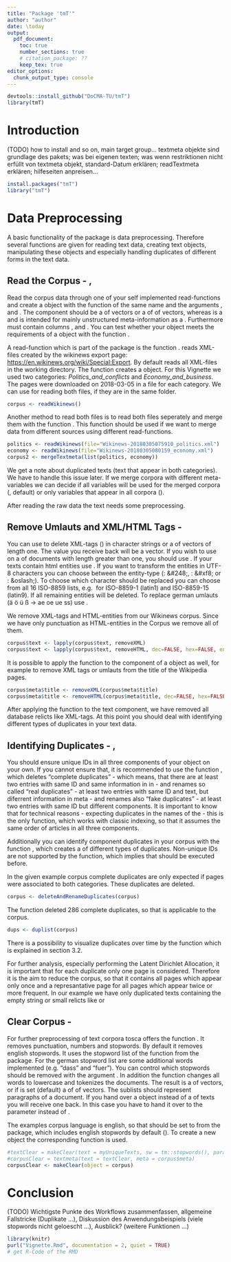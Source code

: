 ```yaml
---
title: "Package 'tmT'"
author: "author"
date: \today
output:
  pdf_document:
    toc: true
    number_sections: true
    # citation_package: ??
    keep_tex: true
editor_options: 
  chunk_output_type: console
---
```

```r
devtools::install_github("DoCMA-TU/tmT")
library(tmT)
```
\newpage
# Introduction
(TODO) how to install and so on, main target group...
textmeta objekte sind grundlage des pakets; was bei eigenen texten; was wenn restriktionen nicht erfüllt von textmeta objekt, standard-Datum erklären; readTextmeta erklären; hilfeseiten anpreisen...
```r
install.packages("tmT")
library("tmT")
```

# Data Preprocessing
A basic functionality of the package is data preprocessing. Therefore several functions are given for reading text data, creating text objects, manipulating these objects and especially handling duplicates of different forms in the text data.

## Read the Corpus - \texttt{textmeta}, \texttt{readWikinews}
Read the corpus data through one of your self implemented read-functions and create a \texttt{textmeta} object with the function of the same name and the arguments \texttt{text}, \texttt{meta} and \texttt{metamult}. The \texttt{text} component should be a \texttt{list} of \texttt{character} vectors or a \texttt{list} of \texttt{lists} of \texttt{character} vectors, whereas \texttt{meta} is a \texttt{data.frame} and \texttt{metamult} is intended for mainly unstructured meta-information as a \texttt{list}. Furthermore \texttt{meta} must contain columns \texttt{id}, \texttt{date} and \texttt{title}.
You can test whether your object meets the requirements of a \texttt{textmeta} object with the function \texttt{is.textmeta}.

A read-function which is part of the package \texttt{tmT} is the function \texttt{readWikinews}. \texttt{readWikinews} reads XML-files created by the wikinews export page: [https://en.wikinews.org/wiki/Special:Export](https://en.wikinews.org/wiki/Special:Export "Wikinews Export pages"). By default \texttt{readWikinews} reads all XML-files in the working directory. The function creates a \texttt{textmeta} object. For this Vignette we used two categories: *Politics_and_conflicts* and *Economy_and_business*. The pages were downloaded on 2018-03-05 in a file for each category. We can use \texttt{readWikinews} for reading both files, if they are in the same folder.

```r
corpus <- readWikinews()
```

Another method to read both files is to read both files seperately and merge them with the function \texttt{mergeTextmeta}. This function should be used if we want to merge data from different sources using different read-functions.

```r
politics <- readWikinews(file="Wikinews-20180305075910_politics.xml")
economy <- readWikinews(file="Wikinews-20180305080159_economy.xml")
corpus2 <- mergeTextmeta(list(politics, economy))
```

We get a note about duplicated texts (text that appear in both categories). We have to handle this issue later. If we merge corpora with different meta-variables we can decide if  all variables will be used for the merged corpora (\texttt{all = TRUE}, default) or only variables that appear in all corpora (\texttt{all = FALSE}).

After reading the raw data the text needs some preprocessing.

## Remove Umlauts and XML/HTML Tags - \texttt{removeXML removeHTML removeUmlauts}
You can use \texttt{removeXML} to delete XML-tags (\texttt{<...>}) in character strings or a \texttt{list} of \texttt{character} vectors of length one. The value you receive back will be a \texttt{character} vector. If you wish to use \texttt{removeXML} on a \texttt{list} of documents with length greater than one, you should use \texttt{lapply(object, removeXML, ...)}. 
If your texts contain html entities use \texttt{removeHTML}. If you want to transform the entities in UTF-8 characters you can choose between the entity-type (\texttt{dec=TRUE}: \&#248;, \texttt{hex=TRUE}: \&#xf8; or \texttt{entity=TRUE}: \&oslash;). To choose which character should be replaced you can choose from all 16 ISO-8859 lists, e.g. \texttt{symbolList=c(1,15)} for ISO-8859-1 (latin1) and ISO-8859-15 (latin9). If \texttt{delete=TRUE} all remaining entities will be deleted.
To replace german umlauts (ä ö ü ß -> ae oe ue ss) use \texttt{removeUmlauts}.

We remove XML-tags and HTML-entities from our Wikinews corpus. Since we have only punctuation as HTML-entities in the Corpus we remove all of them.
```r
corpus$text <- lapply(corpus$text, removeXML)
corpus$text <- lapply(corpus$text, removeHTML, dec=FALSE, hex=FALSE, entity=FALSE)
```
It is possible to apply the function to the \texttt{meta} component of a \texttt{textmeta} object as well, for example to remove XML tags or umlauts from the title of the Wikipedia pages.
```r
corpus$meta$title <- removeXML(corpus$meta$title)
corpus$meta$title <- removeHTML(corpus$meta$title, dec=FALSE, hex=FALSE, entity=FALSE)
```
After applying the function to the text component, we have removed all database relicts like XML-tags. At this point you should deal with identifying different types of duplicates in your text data.

## Identifying Duplicates - \texttt{deleteAndRenameDuplicates}, \texttt{duplist}
You should ensure unique IDs in all three components of your \texttt{textmeta} object on your own. If you cannot ensure that, it is recommended to use the function \texttt{deleteAndRenameDuplicates}, which deletes "complete duplicates" - which means, that there are at least two entries with same ID and same information in \texttt{text} \textit{and} in \texttt{meta} - and renames so called "real duplicates" - at least two entries with same ID and text, but diferrent information in meta - and renames also "fake duplicates" - at least two entries with same ID but different \texttt{text} components. \colorbox{red}{TODO:[Genauer was umbenannt wird, tabelle mit beschreibung]} It is important to know that for technical reasons - expecting duplicates in the names of the \texttt{lists} - this is the only function, which works with classic indexing, so that it assumes the same order of articles in all three components.

Additionally you can identify \texttt{text} component duplicates in your corpus with the function \texttt{duplist}, which creates a \texttt{list} of different types of duplicates. Non-unique IDs are not supported by the function, which implies that \texttt{deleteAndRenameDuplicates} should be executed before.

In the given example corpus complete duplicates are only expected if pages were associated to both categories. These duplicates are deleted. 
```r
corpus <- deleteAndRenameDuplicates(corpus)
```
The function \texttt{deleteAndRenameDuplicates} deleted 286 complete duplicates, so that \texttt{duplist} is applicable to the corpus.
```r
dups <- duplist(corpus)
```
There is a possibility to visualize duplicates over time by the function \texttt{plotScot} which is explained in section 3.2.

For further analysis, especially performing the Latent Dirichlet Allocation, it is important that for each duplicate only one page is considered. Therefore it is the aim to reduce the corpus, so that it contains all pages which appear only once and a represantative page for all pages which appear twice or more frequent. In our example we have only duplicated texts containing the empty string \texttt{""} or small relicts like \texttt{"\_\_NOTOC\_\_"} or \texttt{"* * *"}

## Clear Corpus - \texttt{makeClear}
For further preprocessing of text corpora tosca offers the function \texttt{makeClear}. It removes punctuation, numbers and stopwords. By default it removes english stopwords. It uses the stopword list of the function \texttt{stopwords} from the \texttt{tm} package. For the german stopword list are some additional words implemented (e.g. "dass" and "fuer"). You can control which stopwords should be removed with the argument \texttt{sw}. In addition the function changes all words to lowercase and tokenizes the documents. The result is a \texttt{list} of \texttt{character} vectors, or if \texttt{paragraph} is set \texttt{TRUE} (default) a \texttt{list} of \texttt{lists} of \texttt{character} vectors. The sublists should represent paragraphs of a document. If you hand over a \texttt{textmeta} object instead of a \texttt{list} of texts you will receive one back. In this case you have to hand it over to the parameter \texttt{object} instead of \texttt{text}.

The examples corpus language is english, so that \texttt{sw} should be set to \texttt{stopwords()} from the \texttt{tm} package, which includes english stopwords by default (\texttt{kind = "en"}). To create a new \texttt{textmeta} object the corresponding function is used.
```r
#textClear = makeClear(text = myUniqueTexts, sw = tm::stopwords(), paragraph = FALSE)
#corpusClear = textmeta(text = textClear, meta = corpus$meta)
corpusClear <- makeClear(object = corpus)
```

<!-- ## Generate Wordlist - \texttt{makeWordlist} -->
<!-- When you cleared your corpus with the function \texttt{makeClear} you are also able to call the function \texttt{makeWordlist}, which creates a table of occuring words in a given corpus. For complexity reasons you can handover a parameter \texttt{k} to the function (default: \texttt{100000L}). This parameter controls how many documents should be processed at once. Large \texttt{k}s lead to faster calculation but more RAM usage. -->

<!-- For calculating wordlists a tokenized corpus must be used. In the given example \texttt{corpusClear\$text} is handed over to the function accordingly. -->
<!-- ```{r} -->
<!-- wordtable = makeWordlist(corpusClear$text) -->
<!-- ``` -->
<!-- ```{r, include = FALSE} -->
<!-- load("corpusClear.RData") -->
<!-- ``` -->

<!-- # Descriptive Analysis -->
<!-- After preprocessing the text data there is a typical workflow we recommend for looking at the corpus. This workflow contains the generic functions \texttt{print} and \texttt{summary} as well as the highly adaptable and more advanced functions \texttt{plotScot} and \texttt{plotWord}. These graphical functions should be part of any initial analysis of text data. -->

<!-- ## Generic Functions - \texttt{print}, \texttt{summary} -->
<!-- Some information about the (one to) three components of the \texttt{textmeta} object is obtained by calling the generic function \texttt{print}. -->
<!-- ```{r} -->
<!-- print(corpus) -->
<!-- ``` -->
<!-- The function provides the count of pages in the corpus (3458) and there are two additional columns in \texttt{meta} to the mandatory ones \texttt{id}, \texttt{date} and \texttt{title}. The pages are dated from July 25, 2004 to June 6, 2017. -->

<!-- You will get more information, especially about counts of \texttt{NA}s and tables of some \texttt{candidates} (default: \texttt{resource} and \texttt{downloadDate}) with the generic function \texttt{summary}. In addition to \texttt{candidates} you can handover the argument \texttt{list.names} (default: \texttt{names(object)}) for specifying the components out of \texttt{text}, \texttt{meta} and \texttt{metamult} which should be analysed by the function. -->
<!-- ```{r} -->
<!-- summary(corpus) -->
<!-- ``` -->
<!-- Apparently there are no \texttt{NA}s in the corpus as expected. The additional \texttt{meta} columns are \texttt{categoryCall} and \texttt{touched}, which are provided by \texttt{readWiki} always and contain the call of \texttt{category} in \texttt{readWiki} and the date of last revision. -->

<!-- ## Visualisation of Corpus over Time - \texttt{plotScot} -->
<!-- One of the descriptive plotting functions in the package is \texttt{plotScot} (\textbf{S}ub\textbf{C}orpus\textbf{O}ver\textbf{T}ime) which creates a plot of counts or proportion of either documents or words in a (sub)corpus over time. The subcorpus is specified by \texttt{id} and it is possible to set the \texttt{unit} to which the dates should be floored (default: \texttt{"month"}). The argument \texttt{curves = c("exact", "smooth", "both")} determine which curve(s) should be plotted. If you select \texttt{type = "words"}, the object which you handover should be a cleared \texttt{textmeta} object. If \texttt{type = "docs"} (default) you can hand over untokenized \texttt{textmeta} object as well. -->

<!-- First of all the complete example corpus is plotted, as exact and smoothed curve. -->
<!-- ```{r, fig.width=5, fig.height=2.8, fig.align=2} -->
<!-- plotScot(corpusClear, curves = "both") -->
<!-- ``` -->
<!-- The black curve is the exact one and the red curve represents the smoothed values. As you can see there is a peak of assignments of pages to (sub)categories between December 2012 and January 2013. This is the result of 239 pages which were assigned on January 9, 2013 to one of the subcategories of the category "Medicine". The earliest pages of the subcorpus \texttt{bigdata} were assigned on September 9, 2013. -->
<!-- ```{r} -->
<!-- print(bigdata) -->
<!-- ``` -->
<!-- The following visualisation is one of the most important you should look at while analysing text data because it is useful to identify duplicates. -->
<!-- ```{r, fig.width=5, fig.height=2.8, fig.align=2} -->
<!-- plotScot(corpus, id = myUniques, rel = TRUE) -->
<!-- ``` -->
<!-- The proportion of the pages which IDs are in \texttt{myUnique} (relative to the whole corpus) is very useful for identifying time effects concerning duplicates. In the wikipedia corpus there are some drops for example on October 2011 with $0.79$ and on July 2015 with $0.83$. The zeros from August to November of 2004, January and March of 2005 and May of 2006 results from no articles in the whole corpus during these time periods. It is possible to get these values as \texttt{NAs} by setting \texttt{natozero = FALSE} in \texttt{plotScot}. This only has an effect if \texttt{rel = TRUE} and is offered by many other functions in the package. Usually all plot functions in the package \texttt{tmT} return the data belonging to the plot as invisible output. These plot functions offer a lot more functionality, which cannot be displayed in detail here. You can have a look at the corresponding help functions for further possibilities. -->

<!-- ## Frequency Analysis - \texttt{plotWord} -->
<!-- The other descriptive plotting function is \texttt{plotWord} which performs a frequency analysis. Most of the arguments does not differ from \texttt{plotScot}. But the options \texttt{wordlist} and \texttt{link = c("and", "or")} are added for specifying the words of the frequency analysis and their link within one vector. In detail \texttt{wordlist} could either be a \texttt{list} of \texttt{character} vectors or a single \texttt{character} vector, which will be coerced to a \texttt{list} of the vectors length. Each \texttt{list} entry represents a set of words which all (default \texttt{link = "and"}) or one of them (\texttt{link = "or"}) should appear in a article to be counted. The function uses \texttt{subcorpusWord} with \texttt{out = "count"}, which is explained later on, for counting. -->

<!-- The example corpus contains pages from Wikipedia concerning the categories (and their subcategories) "Journalism", "Medicine" and "Big data". Therefore some typical words out of these categories were taken to perform a frequency analysis. First of all the words \textit{hospital}, \textit{pill} and \textit{drug} were taken. -->
<!-- ```{r, fig.width=5, fig.height=3.5, fig.align=2, fig.show="hold"} -->
<!-- wordsMed = list("hospital", "pill", "drug", c("hospital", "pill", "drug")) -->
<!-- plotWord(corpusClear, wordlist = wordsMed, curves = "smooth", -->
<!--   ylim = c(0, 20), legend = "topleft") -->
<!-- plotWord(corpusClear, wordlist = wordsMed, link = "or", curves = "smooth", -->
<!--   ylim = c(0, 20), legend = "topleft") -->
<!-- ``` -->
<!-- In the figures above you can see the difference between the \textit{and} link and \textit{or} link. The three curves indicating the single words rises to the end of observation time and seem proprtional to the observed pages over time. The word \textit{pill} appears much less than the other two words and for this reason the curve of all three words together, which always has to lie beneath the lowest single curve if \texttt{link = "and"}, is zero on nearly every observation point. In the second figure the same single curves are shown. The fourth curve represents all three words again, but setting \texttt{link = "or"}. Off course the curve has to lie above all three single curves at every point. This is given except in one point which is caused by smoothing the curves. The curve lies above the three others in every point if you choose \texttt{curves = "exact"}. While the effect of the word \textit{pill} is marginal for the cumulated curve it is remarkable that the intersect between pages, which contain the word \textit{hospital} or \textit{drug}, is not as high as one could expect. -->

<!-- In another figure the counts of pages in which the words \textit{scale}, \textit{large} and \textit{computer} appear, are analysed. You can see that it is often useful to compare smoothed and exact curves. -->
<!-- ```{r, fig.width=5, fig.height=3, fig.align=2} -->
<!-- plotWord(corpusClear, wordlist = list(c("scale", "large", "computer")), link = "or", -->
<!--   curves = "both", both.lwd = 2, legend = "topleft") -->
<!-- ``` -->
<!-- With setting \texttt{curves = "both"}, which means that exact and smoothed curves are plotted, you can see the event on January 2013, like in the first figure of \texttt{plotScot}, in the light blue (exact) curve. This shows that the event is not limited to pages from the category "Medicine". Therefore the event could have to do with some database structuring of Wikipedia at these dates or maybe the curve which should specify words from the category "Big data" includes pages from the category "Medicine". The bigger and deeper colored curves represents the smoothed values. This ones increases for later dates. This fits to the expectation of "Big data" as a more modern category than the other ones. However there is no chance of validation due to this figure. -->

<!-- ## Write CSV Files - \texttt{showArticles}, \texttt{showMetadata} -->
<!-- There are two functions for writing csv files implemented in the \texttt{tmT} package. Both needs an any-formated \texttt{textmeta} object in \texttt{showArticles}, respectively the \texttt{meta} component of any-formated \texttt{textmeta} object in \texttt{showMetadata}, so you can even handover a \texttt{textmeta} object with tokenized documents to \texttt{showArticles}. The default of the parameter \texttt{id} in \texttt{showArticles} are all document IDs of the corpus as a \texttt{character} vector, but it is possible to handover a \texttt{character} matrix as well, so that each column will be represented in seperated csv file. In the first column of the csv file there will be the ID of each document, in the second and third the title and the date, whereas in the fourth column there will be the text itself. -->

<!-- Six IDs are sampled from the whole corpus with a given seed. These pages are saved as \texttt{corpus1lesen.csv} and are returned as invisible to \texttt{temp}. -->
<!-- ```{r} -->
<!-- set.seed(123) -->
<!-- id = sample(corpus$meta$id, 6) -->
<!-- temp = showArticles(corpus, id = id) -->
<!-- temp[, c("id", "date", "title")] -->
<!-- ``` -->
<!-- These six pages contain a "real duplicate". Looking at the column \texttt{id} you can identify them. The six titles seems to lead to pages which are from different categories. Therefore you can have a look at the meta data. -->

<!-- The default of the parameter \texttt{id} in \texttt{showMetadata} are the IDs which are in the column \texttt{meta\$id}. You can also handover a matrix of IDs like in \texttt{showArticles} and you can specify which columns of the \texttt{meta} component you want to be written in the csv by setting the argument \texttt{cols} (default: \texttt{colnames(meta)}). -->

<!-- Analogously to \texttt{showArticles} the following code example will create three files named \texttt{corpus<i>meta.csv}, where $i = 1,2,3$ stands for the $i$-th column of the matrix of IDs. -->
<!-- ```{r} -->
<!-- temp = showMetadata(corpus$meta, id = matrix(id, nrow = 2), -->
<!--   cols = c("title", "categoryCall", "touched")) -->
<!-- temp -->
<!-- ``` -->
<!-- The function shows that the sampled pages are from all three category calls "Medicine", "Journalism" and "Big data". Five out of six pages were touched in the last month before downloading. -->

<!-- # Generating Subcorpora -->
<!-- The preprocessing which was done before is mandatory. For further preparation the package offers functions for filtering the corpus by dates, wordcount or search terms to generate subcorpora. -->

<!-- ## Filter Corpus by Dates - \texttt{subcorpusDate} -->
<!-- There are two implemented ways to filter your text corpora: One of these is the function \texttt{subcorpusDate}, which filters a given \texttt{textmeta} object by a time period. The function works on any formated objects of \texttt{class} \texttt{textmeta} and extracts documents out of the \texttt{text} component, from which the date column in the \texttt{meta} component is in between \texttt{s.date} and \texttt{e.date} - including texts from both dates. The return value is the filtered \texttt{textmeta} object or a \texttt{list} which could be the \texttt{text} component of a \texttt{textmeta} object respectively, if you hand over the \texttt{text} and \texttt{meta} component not as a \texttt{textmeta} object. -->

<!-- The example corpus is filtered to pages which are first associated between 2011 and 2016. -->
<!-- ```{r} -->
<!-- corpusDate = subcorpusDate(corpusClear, s.date = "2011-01-01", e.date = "2016-12-31") -->
<!-- print(corpusClear) -->
<!-- print(corpusDate) -->
<!-- ``` -->
<!-- The filtered corpus contains 2353 pages. TODO:(differenz ...) -->

<!-- ## Filter Corpus by Wordcount - \texttt{subcorpusCount} -->
<!-- TODO:(folgt...) -->

<!-- ## Filter Corpus by Words - \texttt{subcorpusWord} -->
<!-- The use of \texttt{subcorpusWord} works analogously. It filters the \texttt{text} component of a \texttt{textmeta} object by appearances of specific words. The function uses regular expressions and is very powerful by this. It filters the given documents in the \texttt{text} component by some words handed over by \texttt{search}, which could be a simple \texttt{character} vector or a \texttt{list} of \texttt{data.frames}. In the case of a character vector handed over the entries of the vector are linked by an \textit{or}, so \textit{any} of the words must appear in one specific document for it to be returned. -->

<!-- Maybe you are not interested in the texts of the documents itself. Therefore you can set \texttt{out} to control the output: By default (\texttt{out = text}) you get the filtered documents or if you hand over the argument \texttt{object} the corresponding \texttt{textmeta} respectively back. If you choose \texttt{out = bin} you get the corresponding logical vector of indices and if you choose \texttt{out = count} you get a matrix - with the number of documents rows and the \texttt{search}-length respectively vector-length columns - which indicates in row \textit{i} and column \textit{j} how often the \textit{j}-th word of the \texttt{wordlist} appears in the according \textit{i}-th document. -->

<!-- First of all small examples are given for understanding the functionality of the function \texttt{subcorpusWord}. An examples for the \textit{or}-link is given by the next code example. -->
<!-- ```{r} -->
<!-- toyCorpus = list(text1 = "schaafdung", text2 = "anything") -->
<!-- searchterm = c("schaaf", "afd", "dung", "anything") -->
<!-- subcorpusWord(text = toyCorpus, search = searchterm, out = "bin") -->
<!-- ``` -->
<!-- The returned values are \texttt{TRUE} twice. There is at least one pattern in the \texttt{searchterm} vector which appears at least once in each of the strings \textit{schaafdung} and \textit{anything}. -->

<!-- In the case of a \texttt{list} of \texttt{data.frames} handed over each \texttt{data.frame} is linked by an \textit{or} and should contain columns \texttt{pattern}, \texttt{word} and \texttt{count}. The parameter \texttt{pattern} includs the search terms, the column \texttt{word} is a logical variable which controls whether words (\texttt{TRUE}) or patterns are searched. Alternatively \texttt{word} can be a \texttt{character} string containing the keyword \texttt{left} or \texttt{right} for left- or right-truncated search. You must set the argument \texttt{count} to an \texttt{integer}. As you can imagine this argument controls how often a word or pattern must appear in a document for it to be returned. Rows in each \texttt{data.frame} are linked by an \textit{and}. An example is given by the following code. -->
<!-- ```{r} -->
<!-- searchframe = data.frame(pattern = searchterm, word = FALSE, count = 1) -->
<!-- subcorpusWord(text = toyCorpus, search = searchframe, out = "bin") -->
<!-- ``` -->
<!-- In the case that \texttt{words} is handed over as \texttt{data.frame}, the \textit{and} link is active. The function checks whether all of the patterns appear as part of words in the two entries of \texttt{texts}. Therefore the function returns \texttt{FALSE} twice. -->

<!-- In another use case delete the word \textit{anything} from the search terms. -->
<!-- ```{r} -->
<!-- subcorpusWord(text = toyCorpus, search = searchframe[1:3,], out = "bin") -->
<!-- ``` -->
<!-- If you omit the word \textit{anything} from \texttt{words} you receive a \texttt{TRUE} for text1 (\textit{schaafdung}) - all three patterns appear in it - and a \texttt{FALSE} for text2 (\textit{anything}), because not all patterns appear in it, not even one of them. -->

<!-- An example of \texttt{out = count} to receive a count for each text and search term combination is given by the following. -->
<!-- ```{r} -->
<!-- subcorpusWord(text = list(text1 = c("i", "was", "here", "text"), -->
<!--   text2 = c("some", "text", "about", "some", "text", "and", "something", "other")), -->
<!--   search = c("some", "text"), out = "count") -->
<!-- ``` -->
<!-- In the case of \texttt{out = count} it is useful, that \texttt{search} is a simple \texttt{character} vector. -->

<!-- Another application of \texttt{subcorpusWord} is to apply the function with \texttt{word = TRUE}, so that the function searchs only for single words, not for strings containing these words. This is displayed by the following example. -->
<!-- ```{r} -->
<!-- searchterm = list(text1 = "land and and", text2 = c("and", "land", "and", "and")) -->
<!-- searchframe = list( -->
<!--   data.frame(pattern = "and", word = FALSE, count = 1), -->
<!--   data.frame(pattern = "and", word = TRUE, count = 1)) -->
<!-- subcorpusWord(text = searchterm, search = searchframe, out = "count") -->
<!-- ``` -->
<!-- The function returns counts \texttt{c(3, 4)} for the simple pattern search and \texttt{c(2, 3)} for the word search, cause the word \textit{and} appears once in every document of \texttt{searchterm} only as pattern and not as single word. -->

<!-- After understanding the functionality of the function, finally it is used for filtering the Wikipedia corpus. The example corpus is filtered to those pages which fit to the chosen categories sofar, that the name of one of the catagories should appear on the page at least once, even as pattern. It is not necessary to set \texttt{ignore.case} because the Wikipedia corpus was cleared before. This step includes that all words are lower case now. TODO:[AND OR, OR Logik] -->
<!-- ```{r} -->
<!-- searchterm = list( -->
<!--   data.frame(pattern = "journalism", word = FALSE, count = 1), -->
<!--   data.frame(pattern = c("big", "data"), word = FALSE, count = 1), -->
<!--   data.frame(pattern = "medicine", word = FALSE, count = 1)) -->
<!-- corpusFiltered = subcorpusWord(corpusDate, search = searchterm) -->
<!-- print(corpusDate) -->
<!-- print(corpusFiltered) -->
<!-- ``` -->
<!-- The date and word filtered corpus consists of 1460 pages. TODO:[differenz angeben] -->

<!-- # Latent Dirichlet Allocation -->
<!-- The main analytical functionality requested by text mining tools is to perform and analyse a Latent Dirichlet Allocation. In the package \texttt{tmT} this is ensured by the function \texttt{LDAstandard} for performing the LDA, functions for validating the LDA results and various functions to visualize the results in different ways, especially over time. It is possible to analyse individual articles and its topic allocations as well. In addition a function for preparing your corpus for performing a Latent Dirichlet Allocation is given. This function creates a object which can be handed over to the function you could use for a LDA. -->

<!-- ## Transform Corpus - \texttt{docLDA} -->
<!-- The last step before performing a Latent Dirichlet Allocation is to create corpus data, which could be handed over to the function \texttt{lda.collapsed.gibbs.sampler} from the \texttt{lda} package or the function \texttt{LDAstandard} from this package respectively. This is gained by using the function \texttt{docLDA} with its arguments \texttt{text} (\texttt{text} component of a \texttt{textmeta} object) and \texttt{vocab} (\texttt{character} vector of vocabularies). These vocabularies are the words which are taken into account for LDA. -->

<!-- You can have a look at the documentation of the \texttt{lda.collapsed.gibbs.sampler} for further reading. Now a short insight is given. The function offers options \texttt{ldacorrect}, \texttt{excludeNA} and \texttt{reduce} set all \texttt{TRUE} by default. The returned value is a \texttt{list} in which every entry symbolizes an article and contains a matrix with two rows. In the first row there is the index of each word in \texttt{vocab} minus one, in the second row there is the number of appearances of each word in the article. The option \texttt{ldacorrect = TRUE} ensures the second row is always one and the number of the appearances of the word will be shown by the number of columns belonging to this word. -->

<!-- Looking at the example corpus at first a new wordlist must be generated based on the filtered corpus. -->
<!-- ```{r} -->
<!-- wordtableFiltered = makeWordlist(corpusFiltered$text) -->
<!-- ``` -->
<!-- ```{r, eval = FALSE} -->
<!-- head(sort(wordtableFiltered$wordtable, decreasing = TRUE)) -->
<!-- ``` -->
<!-- ```{r, echo = FALSE} -->
<!-- sortedWords = sort(wordtableFiltered$wordtable, decreasing = TRUE) -->
<!-- a = head(sortedWords) -->
<!-- names(a)[1] = "-" -->
<!-- print(a) -->
<!-- ``` -->
<!-- The most frequent "word" which appears in the filtered corpora is the sign "-" with a count of 15431, so that it appears more than nine times on a page in mean. The second frequent word is \textit{edit}. Maybe this word and \textit{retrieved} should be handled as a stopword, as well "-" as word is discussable. Nevertheless these words are also considered for analysis. You could discuss whether it is meaningful to delete these words through an additional step of \texttt{makeClear} as done in section 2.4. -->
<!-- ```{r} -->
<!-- words5 = names(sortedWords)[sortedWords > 5] -->
<!-- pagesLDA = docLDA(text = corpusFiltered$text, vocab = words5) -->
<!-- ``` -->
<!-- After receiving the words which appear at least six times in the whole filtered corpus, the function \texttt{docLDA} is applied to the example corpus with \texttt{vocab = words5}. The object \texttt{pagesLDA} will be handed over to the function which performs a Latent Dirichlet Allocation. -->

<!-- ## Performing LDA - \texttt{LDAstandard} -->
<!-- The function which has to be applied first to the corpus manipulated by \texttt{docLDA} is \texttt{LDAstandard}. Therefore the function offers the options \texttt{K} (\texttt{integer}, default: \texttt{K = 100L}) to set the number of topics, \texttt{vocab} (\texttt{character} vector) for specifying the words which are considered in the manipulation of the corpus and several more e.g. number of iterations for the burnin (default: \texttt{burnin = 70}) and the number of iterations for the gibbs sampler (default: \texttt{num.iterations = 200}). The result will be saved in a \texttt{R} workspace, the first part of the results name can be specified by setting the option \texttt{folder} (default: \texttt{folder = "lda-result"}). -->

<!-- In the concrete example corpus the manipulated corpus \texttt{pagesLDA} is used for \texttt{documents}, the topic number is set to \texttt{K = 10} and for reproducibility a seed is set to \texttt{seed = 123}. The filename consist of the \texttt{folder} argument followed by the options of \texttt{K}, \texttt{num.iterations}, \texttt{burnin} and the \texttt{seed} of the LDA. -->
<!-- ```{r, eval = FALSE} -->
<!-- LDAstandard(documents = pagesLDA, K = 10L, vocab = words5, seed = 123) -->
<!-- load("lda-result-k10i200b70s123.RData") #umbenennen -->
<!-- ``` -->
<!-- ```{r, include = FALSE} -->
<!-- load("lda-result-k10i200b70s123.RData") -->
<!-- ``` -->
<!-- For validation of the LDA result and further analysis, the result is loaded back to workspace. -->

<!-- ## Validation of LDA Results - \texttt{intruderWords}, \texttt{intruderTopics} -->
<!-- For validation of LDA results there are two functions in the package. These functions expect user input, the user works like a text labeller. The LDA result is handed over by setting \texttt{beta = result\$topics}. During the function \texttt{intruderWords} the labeler gets a set of words. The number of words can be set by \texttt{numOutwords} (default: 5). This set represents one topic. It includes a number of intruders (default: \texttt{numIntruder = 1}), which can also be zero. In general, if the user identifies the intruder(s) correctly this is an identifier for a good topic allocation. You can set options \texttt{numTopwords} (default: 30) to control which top words of each topic are considered for this validation. In addition it is possible to enable or disable the possibility for the user to mark nonsense topics. By default this option is enabled (\texttt{noTopic = TRUE}). The true intruder can be printed to the console after each step with \texttt{printSolution = TRUE} (default: \texttt{FALSE}). -->
<!-- TODO:[non-preprocessed corpus nach removexml, ..] -->

<!-- The LDA result of the example corpus is checked by \texttt{intruderWords} with a number of intruders of zero or one. -->
<!-- ```{r, eval = FALSE} -->
<!-- set.seed(101) -->
<!-- intWords = intruderWords(beta = result$topics, numIntruder = 0:1) -->
<!-- ``` -->
<!-- ```{r, include = FALSE} -->
<!-- set.seed(101) -->
<!-- intWords = intruderWords(beta = result$topics, numIntruder = 0:1, -->
<!--   test = TRUE, testinput = as.character(c(5,0,0,5,1,2,0,5,3,5))) -->
<!-- ``` -->
<!-- ```{r, echo = FALSE} -->
<!-- set.seed(101) -->
<!-- toDelete = intruderWords(beta = result$topics, numIntruder = 0:1, -->
<!--   test = TRUE, testinput = "q", printSolution = TRUE) -->
<!-- ``` -->
<!-- As an illustration the first set is shown. Obviously the word \textit{newspaper} does not fit into the set with the words \textit{computational}, \textit{cell}, \textit{cells} and \textit{engineering}. Therefore the user would type \texttt{5} and press enter. If the user wants to mark nonsense topics he would type an \texttt{x} (in the summary the number of meaningful topics is shown) and \texttt{0} if he thinks there is no intruder word. Actually \textit{newspaper} is the true intruder in the set above. As an example user input \texttt{c(5, 0, 0, 5, 1, 2, 0, 5, 3, 5)} is considered. -->
<!-- ```{r} -->
<!-- print(intWords) -->
<!-- ``` -->
<!-- By printing the object of \texttt{intruderWords} to the console, you get information about options for the validation strategy and a results matrix with ten rows an three columns. The rows indicate the different sets of potential intruders. For each set the matrix contains information how many intruder are in the specific set, how many intruders were missed by the user and how many false intruders were named. Certainly the columns \texttt{missIntr} und \texttt{falseIntr} matchs if \texttt{numIntruder} is a scalar and the user names exactly this number of potential intruders for each set. -->
<!-- ```{r} -->
<!-- summary(intWords) -->
<!-- ``` -->
<!-- Applying \texttt{summary} to an object of type \texttt{intruderWords} will result in an ouput of some measures concerning the validation. Each function call contains ten sets. You are able to continue labelling by calling \texttt{intruderWords} with \texttt{oldResult = intWords} if your set was not finished. -->
<!-- ```{r, eval = FALSE} -->
<!-- intWords = intruderWords(oldResult = intWords) -->
<!-- ``` -->

<!-- Analogously to \texttt{intruderWords} you can use \texttt{intruderTopics} for validation the other way around. This function is used for validation of topics associated to a specific document instead of validation of words associated to one topic. Therefore the document is displayed in another window and a sample of topics - represented by the ten \texttt{top.topic.words} - is shown in the console. You should hand over in \texttt{text} the text component of the original untokenized corpus before manipulation by \texttt{makeClear}, so that the document is kind of readable. The user then names the intruder(s). There are options for different numbers of topics and intruders like in \texttt{intruderWords} as well. The parameter \texttt{theta} should be set to \texttt{result\$document\_expects} given \texttt{result} is the LDA result. An example call is given below. -->
<!-- ```{r, eval = FALSE} -->
<!-- intruderTopics(text = corpus$text, id = ldaID, -->
<!--   beta = result$topics, theta = result$document_expects) -->
<!-- ``` -->

<!-- ## Clustering of Topics - \texttt{clusterTopics}, \texttt{mergeLDA} -->
<!-- For analysing topic similarities it is useful to cluster the topics. The function \texttt{clusterTopics} implements this. The main argument is \texttt{topics} and should be set to the \texttt{topics} element of your \texttt{result} object. You could specify \texttt{file}, \texttt{width} and \texttt{height} (both \texttt{integers}) to write the resulting plot to a pdf. Other options are \texttt{topicnames} for labelling the topics in the plot and \texttt{method} (default: \texttt{"average"}), which influences the way the topics are clustered. The \texttt{method} statement is used for applying the distance matrix to the function \texttt{hclust}. The distance matrix is computed based on the hellinger distance and is returned in a list together with the value of the \texttt{hclust} call as invisible by \texttt{clusterTopics}. -->

<!-- ```{r, fig.width=5, fig.height=3.3, fig.align=2} -->
<!-- clustRes = clusterTopics(ldaresult = result, xlab = "Topic", ylab = "Distance") -->
<!-- names(clustRes) -->
<!-- ``` -->
<!-- The same plot as above can be recreated by calling \texttt{plot(clustRes\$cluster)}. In the plot you can see the similarities concerning the hellinger distance of the topics. Maybe it is of interest to look deeper at similar topics. In this example you could look at the topics 4 and 5. -->
<!-- ```{r} -->
<!-- library(lda) -->
<!-- top.topic.words(result$topics[4:5, ], num.words = 6) -->
<!-- ``` -->
<!-- The top six representative words of the topics 4 and 5 do not look like they come from similar topics. This can be a side effect of the example corpus which is only a set of articles from three different categories in wikipedia, but ten topics were choosen for the LDA. There are also many words in the corpus which should be deleted in preprocessing like \textit{edit} and one letter words. -->

<!-- It is possible to merge different results of LDAs by calling \texttt{mergeLDA(list(result1, result2, ..., resultN))}. The function \texttt{mergeLDA} binds the \texttt{topics} elements of the results by row and only consider words which appears in all results. As result you receive the \texttt{topics} matrix including all topics from the given results. -->

<!-- ## Visualisation of Topics over Time - \texttt{plotTopic} -->
<!-- As extension of the highly flexible functions \texttt{plotScot} and \texttt{plotWord} the package \texttt{tmT} offers at least one more plotting function of the same type. The function \texttt{plotTopic} does something very similar to these two functions. It pictures the counts or proportion of words allocated to different topics of a LDA result over time. The result object is handed over in \texttt{ldaresult}, the belonging IDs of documents as a \texttt{character} vector in \texttt{ldaid}. In \texttt{object} the function expect a strictly tokenized \texttt{textmeta} object. You could set \texttt{select} for selecting topics by an \texttt{integer} vector. By default all topics are selected. Analoguesly to \texttt{wnames} in \texttt{plotWord} it is possible to set topic names with \texttt{tnames}. By default the index and the most representative word (\texttt{top.topic.words}) per topic are chosen as names. For further individualisation the function offers mostly the same options as \texttt{plotScot} and \texttt{plotWord}. -->

<!-- Often it is useful to choose \texttt{curves = "smooth"} if you do not select topics, because there is a massive fluctuation of exact curves. However, it is important to have a look at the exact curves, because the smoothed curves are someway manipulated by the statement \texttt{smooth}, so the user is tempted to optimise the smoothing parameter for getting the curves he or she wants. -->
<!-- ```{r, fig.width=5.5, fig.height=3.5, fig.align=2} -->
<!-- plotTopic(object = corpusFiltered, ldaresult = result, ldaID = ldaID, -->
<!--   rel = TRUE, curves = "smooth", smooth = 0.1, legend = "none", ylim = c(0, 0.4)) -->
<!-- ``` -->
<!-- There are not less than three topics with clear peaks at the first quarter of the years 2012, 2014 and 2015. At the beginning of year 2013 there is also a small peak of another topic. This is a good example for identifying periods of time where reporting could be less diversely. In the given example it is cumbersome trying to find reasons for the peaks. -->

<!-- There is no difference of handing over an inflated corpus with documents which were not used for LDA. But the corpus must contain all documents of the LDA. -->
<!-- ```{r, fig.width=5.5, fig.height=3.5, fig.align=2} -->
<!-- plotTopic(object = corpusClear, ldaresult = result, ldaID = ldaID, -->
<!--   select = c(1:2, 7:8), rel = TRUE, curves = "both", smooth = 0.1) -->
<!-- ``` -->
<!-- In the graphic above you could see, that the topic \textit{medicine} is nearly time independent. However the topic \textit{news} has a peak on the first half of the year 2012, the topic \textit{syndrome} on the first quarter of 2014. The topic \textit{data} is less represented. Therefore the peak at the end of 2013 is considerable. The light colors display the exact curves. Obvoiusly they alternate irrregular. -->

<!-- ## Visualisation of Topic Share over Time - \texttt{sedimentPlot} -->
<!-- The function \texttt{sedimentPlot} offers possibilities to create so called sediment visualisations of topics over time. It requires arguments \texttt{ldaresult}, \texttt{ldaid} and \texttt{meta} as introduced before. There are options \texttt{select}, \texttt{tnames}, \texttt{unit} and others. Additionally you can set \texttt{threshold} to a \texttt{numeric} between 0 and 1, as a limit, which a topics proportion have to surpass at least once to be plotted. -->

<!-- Because this seems to be interesting topics \textit{T1.syndrome} (red curve), \textit{T3.health} (green) and \textit{T7.medicine} (blue) are plotted in a sediment plot. The chosen \texttt{unit} is \texttt{"bimonth"} (default is \texttt{"quarter"}). -->
<!-- ```{r, eval = FALSE} -->
<!-- sedimentPlot(ldaresult = result, ldaID = ldaID, meta = corpusFiltered$meta, -->
<!--   select = c(7, 3, 1), unit = "bimonth", sort = FALSE) -->
<!-- ``` -->
<!-- ```{r, echo=FALSE, fig.width=5.5, fig.height=3, fig.align=2} -->
<!-- par(mar = c(3.5,3,1.5,1.5)+0.1) -->
<!-- sedimentPlot(ldaresult = result, ldaID = ldaID, meta = corpusFiltered$meta, -->
<!--   select = c(7, 3, 1), unit = "bimonth", sort = FALSE) -->
<!-- # evtl legend optimieren, main, xlab, ylab -->
<!-- # evtl plotSediment statt sedimentPlot -->
<!-- ``` -->
<!-- (TODO) Interpretation. -->

<!-- ## Visualisation of Words in Topic over Time - \texttt{plotTopicWord, plotWordpt} -->
<!-- Another visualise topics over time is given by \texttt{plotTopicword}. It displays the counts or proportion of given topic word combinations. If \texttt{rel = TRUE} the baseline for normalisation are the words counts, not the counts of topics. Arguments which have to specified are \texttt{object} (corpus, \texttt{textmeta} object), \texttt{docs} (corpus manipulated by \texttt{docLDA}, the input for \texttt{LDAstandard}) and the \texttt{ldaresult} with its \texttt{ldaid} (IDs of documents in \texttt{docs} or \texttt{ldaresult} respectively). The function asks for \texttt{docs} for complexity reasons. The certain object should be created while preparation for LDA anyway. The options \texttt{wordlist} and \texttt{select} are known from other plot functions and offer a lot of different topic word combinations which should be plotted by \texttt{plotTopicword}. -->

<!-- In the example corpus the proportion of the word \textit{medical} in the topics one, three and seven is explored. The chosen word is the fifth most frequently word in the filtered corpus. The \texttt{top.topic.words} of the three chosen topics are \textit{syndrome} (lightgreen curve), \textit{health} (orange) and \textit{medicine} (purple). -->
<!-- ```{r, fig.width=5.5, fig.height=3.5, fig.align=2} -->
<!-- plotTopicWord(object = corpusFiltered, docs = pagesLDA, ldaresult = result, ldaID = ldaID, -->
<!--   wordlist = "medical", select = c(1, 3, 7), rel = TRUE, legend = "none") -->
<!-- ``` -->
<!-- The graphic shows that the word \textit{medical} is associated to the topic \textit{health} most often. Drops of the orange curve goes with peaks of the purple curve (\textit{medicine}). Aspects like this can be find easily with \texttt{plotTopicWord} and should lead to further analysis of the corresponding dates. The little peak of the topic allocations at January 2014 does not surprise because the topic itself has a massive peak at this date which you could see in the graphic before. -->

<!-- For interpretating it is important to keep in mind the baseline, the word counts of \textit{medical}. To display this the sums of all topic-word proportions are calculated and are expected to be one for all dates. -->
<!-- ```{r, eval = FALSE} -->
<!-- tab = plotTopicWord(corpusFiltered, pagesLDA, result, ldaID, "medical", rel = TRUE) -->
<!-- all(round(rowSums(tab[, -1]), 10) == 1) -->
<!-- ``` -->
<!-- ```{r, include = FALSE} -->
<!-- tab = plotTopicWord(corpusFiltered, pagesLDA, result, ldaID, "medical", rel = TRUE) -->
<!-- all(round(rowSums(tab[, -1]), 10) == 1) -->
<!-- ``` -->
<!-- ```{r, echo = FALSE} -->
<!-- all(round(rowSums(tab[, -1]), 10) == 1) -->
<!-- ``` -->
<!-- This is confirmed by the call above. For some analysis maybe it could be interesting to take the other possible baseline, the topic counts, into account. Therefore there is an additional function called \texttt{plotWordpt}. -->

<!-- The function \texttt{plotWordpt} works analogously like its pendant \texttt{plotTopicWord}, but with baseline topic sums instead of word sums. The difference between both functions \texttt{plotWordpt} and \texttt{plotTopicWord} is given by the fact that \texttt{plotWordpt} considers topic peaks. You will get the relative counts of the selected word(s) in the selected topic(s). Obviously all curves sum up to one if you choose any topic and the whole vocabulary list as wordlist. -->
<!-- ```{r, fig.width=5.5, fig.height=3.5, fig.align=2} -->
<!-- plotWordpt(object = corpusFiltered, docs = pagesLDA, ldaresult = result, ldaID = ldaID, -->
<!--   wordlist = "medical", select = c(1, 3, 7), rel = TRUE) -->
<!-- ``` -->
<!-- The plot indicates some peaks of the word \textit{medical} in the topic \textit{T3.health} especially in the middle of the years 2011, 2012 and 2014. The proportions of \textit{medical} in the other two topics do not differ from zero often. In the end of 2011 and the middle of 2013 the topic proportion of the word increases in both topics, but do not reach five percent of the topic words in the given months. -->

<!-- ## Visualisation of Words in Articles allocated to Topics - \texttt{plotWordSub} -->
<!-- Mention a problem where you want to identify words which are used frequently in articles allocated to a topic. The function which realizes a plot to the problem is called \texttt{plotWordSub}. The first problem is allocation of topics. Therefore you set a absolute or relative limit how often words of a given article are allocated to one topic. Additionally you have to specify whether one article is allocated exactly once, maximum once or multiple times depending on the \texttt{limit} argument. The default is \texttt{limit = 10} and \texttt{alloc = "multi"}, so an article is allocated to a topic if it contains at least 11 words which are allocated to the given topic. Multiple or no allocations are possible. After allocating the articles to the topics the function creates subcorpora using \texttt{subcorpusWord}. To control the filter you have to set the \texttt{search} argument. The counts of the subcorpora (normalized to their whole corpora) are plotted. There are many options to personalize your plot like in the other plot functions. -->
<!-- ```{r, fig.width=5.5, fig.height=3.5, fig.align=2} -->
<!-- searchmed = data.frame(pattern = "medical", word = TRUE, count = 4) -->
<!-- plotWordSub(object = corpusFiltered, ldaresult = result, ldaID = ldaID, limit = 1/3, -->
<!--   select = c(1, 3, 7), search = searchmed, unit = "quarter", legend = "bottomright") -->
<!-- ``` -->
<!-- The plot shows subcorpora generated by the \texttt{search} argument above, which means articles must contain the word \textit{medical} at least four times. The corpora from which these subcorpora are generated have to contain one third of words which are allocated to the corresponding topic (\texttt{limit = 1/3}). The curves of the topics \textit{T1.syndrome}, \textit{T3.health} and \textit{T7.medicine} differ lot from one to another quarter. This could be a problem of this example corpus, because the publication dates appears in groups, so that there are many quarters where no articles were published. This effect can be seen in the green curve best. The orange and purple curves seems to be interpretable, but time effects are difficult to determine from this plot. The function \texttt{subcorpusWord} could be used as a indicator how journalism reports in a given topic in dependence to the time. -->

<!-- ## Heatmap of Topics over Time including Clustering - \texttt{totHeat} -->
<!-- Beside the plot functions using \texttt{Base R} there is one function using functionality from \texttt{gplots}. The function is called \texttt{totHeat}. Maybe there will be an opportunity to implement this function in \texttt{Base R} in later updates. The use case for \texttt{totHeat} is given by searching for explicit peaks of coverage of some topics. Therefore the resulting heatmap shows the deviation of the proportion of a given topic at this current time from its mean proportion. In addition a dendrogramm is plotted on the left side of the heatmap showing similarities of topics. The clustering is performed with \texttt{hclust} on the dissimilarities computed by \texttt{dist}. -->

<!-- By default the  proportions are calculated on the article lengths, but it is possible to force calculation on only the LDA vocabulary by setting \texttt{object} to a \texttt{textmeta} object only including meta information. Otherwise a strictly tokenized \texttt{textmeta} object is required. The parameters \texttt{ldaresult} and \texttt{ldaid} expect a LDA result and according IDs like in functions mentioned before. Options \texttt{tnames} (topic label), \texttt{file} (if you want to save the plot in a pdf) and \texttt{unit} (default: round dates to \texttt{"year"}) are given as well. Additionally it is possible to set whether the deviations should be normalised to take different topic sizes into account (default: \texttt{norm = FALSE}). You can change the intervals of labeling on the x-axis by setting \texttt{date\_breaks}. By default (\texttt{date\_breaks = 1}) every label is drawn. If you choose \texttt{date\_breaks = 5} every fifth label will be drawn. -->

<!-- The peak of the topic \textit{T1.syndrome} in January 2014 was mentioned several times before. This should be visible in the following heatmap as well. As compromise between clarity and interpretability \texttt{unit = "quarter"} is chosen. -->
<!-- ```{r, fig.height=6, fig.width=10} -->
<!-- totHeat(object = corpusFiltered, ldaresult = result, ldaID = ldaID, unit = "quarter") -->
<!-- ``` -->
<!-- ```{r, fig.height=6, fig.width=10} -->
<!-- plotHeat(object = corpusFiltered, ldaresult = result, ldaID = ldaID, unit = "quarter") -->
<!-- ``` -->
<!-- As expected the \textit{T1.syndrome} topics peak is clearly identifiable. The according rectangle at the first quarter of 2014 is colored by the deepest red of this figure. On the other hand mostly all other quarters of years concerning this topic are colored lightblue. Other remarkable quarters are for example the fourth quarter of 2015 or 2016, where the topic \textit{T2.data} or \textit{T4.cells} respectively has noticeable peaks. The dendrogramm shows that none of the topics are similar to another concerning the absolute deviations of topic proportion from the mean topic proportion per quarter. This approves the findings of clustering the topics with \texttt{clusterTopics}. -->

<!-- ## Individual Cases Contemplation - \texttt{topArticles}, \texttt{topicsInText} -->
<!-- For some reason it is useful to look at some individual cases sometimes. Especially the documents with the highest counts or proportion of words belonging to one topic are of interest. These documents can be extracted by \texttt{topArticles}. By default (\texttt{rel = TRUE}) the proportion is considered. The function requires a \texttt{ldaresult} and the according \texttt{ldaid}. It offers options \texttt{select}, \texttt{limit} and \texttt{minlength}, which control how much articles per topic (default: all topics) are given back (default: \texttt{limit = 20}) and articles of which minimum length (default: \texttt{minlength = 30}) are taken into account. The output value is a matrix of the according IDs. -->

<!-- In the example the top four pages from the topics \textit{T1.syndrome}, \textit{T3.health} and \textit{T7.medicine} are requested. -->
<!-- ```{r} -->
<!-- topID = topArticles(ldaresult = result, ldaID = ldaID, select = c(1, 3, 7), limit = 4) -->
<!-- dim(topID) -->
<!-- ``` -->
<!-- Obviously the corresponding matrix has four rows and three columns. -->

<!-- After identifying the top pages it is possible to have a deeper look at these articles. Therefore the mentioned function \texttt{showArticles} can be used. The returned value is a list with three entries with \texttt{data.frames} of four rows - the different pages - and four columns each - \textit{id}, \textit{title}, \textit{date} and \textit{text}. For displaying, the fourth column of each \texttt{data.frame} containing the pages content itself is removed. -->
<!-- ```{r} -->
<!-- topArt = showArticles(corpusFiltered, id = topID) -->
<!-- lapply(topArt, function(x) x[, 1:3]) -->
<!-- ``` -->
<!-- The top three pages from topic \textit{T1.syndrome} were associated to their category on January 25th 2014. Once again this shows the peak of associations of this topic in January 2014. -->

<!-- At last the function \texttt{topicsInText} offers the possibilty to analyse a single documents topic allocations. The function creates a HTML document with its words colored depending on the topic allocations of each word. It requires arguments \texttt{ldaresult} and  \texttt{ldaID} as usual. The belonging \texttt{docLDA} object should be handed over in \texttt{text}, while the vocabulary set as \texttt{character} vector in \texttt{words}. You will set \texttt{id} to the documents ID you are interested in. It is possible to show the origing text by setting \texttt{originalText} to the belonging uncleared \texttt{text} component of your \texttt{textmeta} object. There are some more options - e.g. \texttt{wordOrder} - for modifying the output individually. -->

<!-- The article \textit{Family medicine} with ID \textit{1656748} from topic \textit{T3.health} and category \textit{Medicine} is analysed with the function \texttt{topicsInText} in more detail. -->
<!-- ```{r, eval = FALSE} -->
<!-- topicsInText(text = pagesLDA, ldaresult = result, ldaID = ldaID, -->
<!--   id = topArt$`2`[4,1], vocab = words5, originaltext = corpus$text, wordOrder = "") -->
<!-- ``` -->
<!-- \begin{center}\includegraphics[width = 0.78\textwidth]{topicText} \end{center} -->
<!-- In the part of the HTML output above at first the different topics in the order of its absolute appearences in the given document are displayed. The topics are represented by its 20 \texttt{top.topic.words} each and are colored each in its own color. Words which were deleted by clearing the corpus are colored black. The topic \textit{T3.health} occurs very frequently. Only two words in the extract are not allocated to this topic. The word \textit{named} belongs to the topic \textit{T10.retrieved}, the word \textit{underlying} to the topic \textit{T5.may}. This way you are able to check plausibility of individual documents, so \texttt{topicsInText} can be seen as individual cases validation as well. -->

# Conclusion
(TODO)
Wichtigste Punkte des Workflows zusammenfassen, allgemeine Fallstricke (Duplikate ...), Diskussion des Anwendungsbeispiels (viele stopwords nicht geloescht ...), Ausblick? (weitere Funktionen ...)

```r
library(knitr)
purl("Vignette.Rmd", documentation = 2, quiet = TRUE)
# get R-Code of the RMD
```